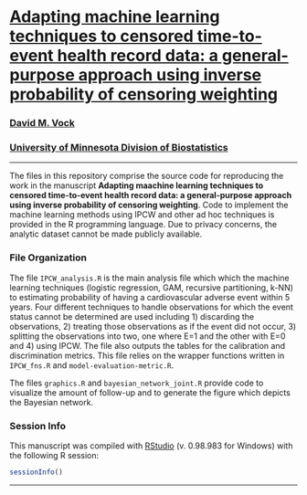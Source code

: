 # [Adapting machine learning techniques to censored time-to-event health record data: a general-purpose approach using inverse probability of censoring weighting](https://sites.google.com/site/dmvock/)

### [David M. Vock](https://sites.google.com/site/dmvock/)

### [University of Minnesota Division of Biostatistics](http://sph.umn.edu/biostatistics/)


---

The files in this repository comprise the source code for reproducing the work in the manuscript **Adapting maachine learning techniques to censored time-to-event health record data: a general-purpose approach using inverse probability of censoring weighting**. Code to implement the machine learning methods using IPCW and other ad hoc techniques is provided in the R programming language. Due to privacy concerns, the analytic dataset cannot be made publicly available. 

### File Organization

The file `IPCW_analysis.R` is the main analysis file which which the machine learning techniques (logistic regression, GAM, recursive partitioning, k-NN) to estimating probability of having a cardiovascular adverse event within 5 years. Four different techniques to handle observations for which the event status cannot be determined are used including 1) discarding the observations, 2) treating those observations as if the event did not occur, 3) splitting the observations into two, one where E=1 and the other with E=0 and 4) using IPCW. The file also outputs the tables for the calibration and discrimination metrics. This file relies on the wrapper functions written in `IPCW_fns.R` and `model-evaluation-metric.R`.

The files `graphics.R` and `bayesian_network_joint.R` provide code to visualize the amount of follow-up and to generate the figure which depicts the Bayesian network. 



### Session Info
This manuscript was compiled with [RStudio](http://www.rstudio.com/) (v. 0.98.983 for Windows) with the following R session:

```r
sessionInfo()
```

---


